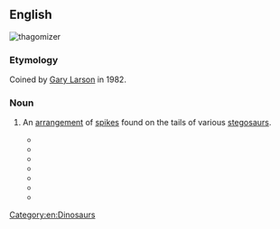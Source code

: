 ==English==
[[Image:Thagomizer.jpg|thumb|thagomizer]]
{{wikipedia}}
===Etymology===
Coined by [[w:Gary Larson|Gary Larson]] in 1982.

===Noun===
{{en-noun}}

# {{anatomy}} An [[arrangement]] of [[spike]]s found on the tails of various [[stegosaur]]s.
#* {{quote-magazine
    | date = 1982-05-28
    | first = Gary
    | last = Larson
    | title = The Far Side
    | passage = Now, this end is called the '''thagomizer''' ... after the late Thag Simmons.
}} <!-- First use -->
#* {{quote-web
    | year = 1999
    | title = Stegosaurus Changes
    | site = Smithsonian National Museum of Natural History, Department of Paleobiology
    | url = http://web.archive.org/web/19991009061723/http://www.nmnh.si.edu/paleo/dino/stegdcvr.htm
    | accessdate = 1999-10-09
    | passage = Also, the spikes on the end of Stegosaurus' tail now have an official name, The '''Thagomizer''', suggested in a Far Side cartoon by Gary Larson.
}}
#* {{quote-book
    | year = 2001
    | title = The Little Giant Book of Dinosaurs
    | first = Thomas R.
    | last = Holtz
    | coauthors = Riley, Terry
    | page = 54
    | pageurl = http://books.google.com/books?id=x8dCyBRE7msC&pg=PA54&dq=thagomizer
    | passage = Like the '''thagomizer''' of the stegosaur, the ankylosaurid tail club was probably used to smash into attackers.
}}
#* {{quote-magazine
    | date = 2006-07-08
    | title = The word: Thagomizer
    | magazine = New Scientist
    | issn = 0262-4079
    | volume = 191
    | issue = 2559
    | url = http://www.newscientist.com/article/mg19125592.200-the-word-thagomizer.html
    | passage = A few animals evolve bones that look different enough to earn their own distinct name, like the '''thagomizer''', the fearful-looking cluster of spikes on the end of a stegosaur's tail.
}}
#* {{quote-book
    | date = 2008-08-01
    | title = Stegosaurus: The Plated Dinosaur
    | first = Gary
    | last = Jeffrey
    | publisher = Rosen Publishing Group
    | isbn = 9781404277137
    | lccn = 2007050587
    | oclc = 678490823
    | ol = 25175316M
    | page = 30
    | pageurl = http://books.google.com/books?id=qnhJIvv4_14C&pg=PT35&dq=thagomizer
    | passage = An Allosaurus backbone had a hole in which a Stegosaurus '''thagomizer''' fitted perfectly. Over the years, many of the fossil '''thagomizers''' that have been dug up have had broken tips.
}}
#* {{quote-book
    | date = 2008-09-17
    | title = The Lady of Gold: SnapDragon Adventures 1
    | first = L. E.
    | last = Simmons
    | edition = First
    | publisher = Lulu.com
    | isbn = 9780557006380
    | lccn = 2008908645
    | page = 1
    | pageurl = http://books.google.com/books?id=3KX5Quh9PJ8C&pg=PA1&dq=thagomizer
    | passage = She was more like the former, with bright green scales, leathery wings, and a large, cumbersome tail with a sharp set of spikes on the end (a four-pronged “'''thagomizer'''”)
}}
#* {{quote-journal
    | year = 2011
    | title = Defense capabilities of ''Kentrosaurus aethiopicus'' Hennig, 1915
    | first = Heinrich
    | last = Mallison
    | journal = Palaeontologia Electronica
    | volume = 14
    | issue = 2
    | page = 10A
    | url = http://luna.geol.niu.edu/2011_2/255/255.pdf
    | passage = Stegosaurs were not built for rapid locomotion. Instead of fleeing from predators, they probably used their spiked tails as ‘'''thagomizers'''’ for defense.
}}

[[Category:en:Dinosaurs]]